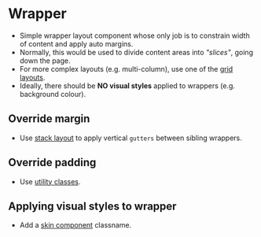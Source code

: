 
<Meta of={Wrapper} />

# Wrapper
- Simple wrapper layout component whose only job is to constrain width of content and apply auto margins.
- Normally, this would be used to divide content areas into _"slices"_, going down the page.
- For more complex layouts (e.g. multi-column), use one of the [grid layouts](/docs/layout-grid--docs).
- Ideally, there should be **NO visual styles** applied to wrappers (e.g. background colour).

<Canvas of={Wrapper.Wrapper} />
<Controls of={Wrapper.Wrapper} />

## Override margin
- Use [stack layout](/docs/layout-stack--docs) to apply vertical `gutters` between sibling wrappers.

## Override padding
- Use [utility classes](/story/utilities-helpers-and-utilities--margin-padding).

## Applying visual styles to wrapper
- Add a [skin component](/story/components-skin--skin-wrapper) classname.
